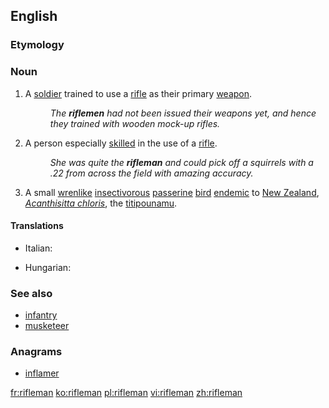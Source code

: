 ==English==

===Etymology===
{{suffix|rifle|man}}

===Noun===
{{wikipedia}}
{{en-noun|riflemen}}

# A [[soldier]] trained to use a [[rifle]] as their primary [[weapon]].
#:''The '''riflemen''' had not been issued their weapons yet, and hence they trained with wooden mock-up rifles.''
# A person especially [[skilled]] in the use of a [[rifle]].
#:''She was quite the '''rifleman''' and could pick off a squirrels with a .22 from across the field with amazing accuracy.''
# A small [[wrenlike]] [[insectivorous]] [[passerine]] [[bird]] [[endemic]] to [[New Zealand]], ''[[Acanthisitta chloris]]'', the [[titipounamu]].

====Translations====
{{trans-top|soldier}}
{{trans-mid}}
* Italian: {{t|it|bersagliere|m}}
{{trans-bottom}}

{{trans-top|person skilled in the use of a rifle}}
*Hungarian: {{t+|hu|lövész}}
{{trans-mid}}
{{trans-bottom}}

===See also===
*[[infantry]]
*[[musketeer]]

===Anagrams===
* [[inflamer#English|inflamer]]

[[fr:rifleman]]
[[ko:rifleman]]
[[pl:rifleman]]
[[vi:rifleman]]
[[zh:rifleman]]
